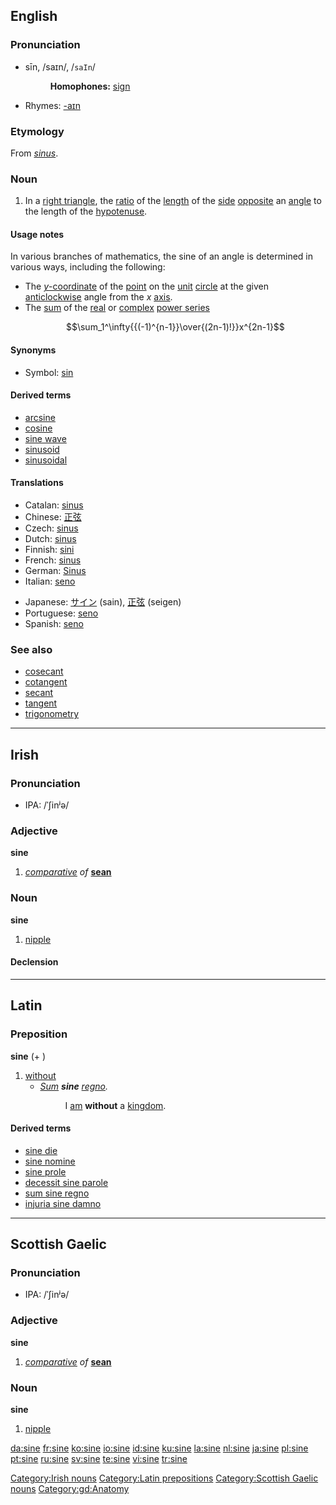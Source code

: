 {{see|Sine}}
==English==

===Pronunciation===
*sīn, /saɪn/, /<tt>saIn</tt>/
*:'''Homophones:''' [[sign]]
*Rhymes: [[Rhymes:English:-aɪn|-aɪn]]

===Etymology===
From {{L.}} ''[[sinus]]''.

===Noun===
{{en-noun}}
{{wikipedia|Trigonometric function|Sine}}

# {{context|trigonometry|mathematics}} In a [[right triangle]], the [[ratio]] of the [[length]] of the [[side]] [[opposite]] an [[angle]] to the length of the [[hypotenuse]].

====Usage notes====
In various branches of mathematics, the sine of an angle is determined in various ways, including the following:
* The [[y-coordinate|''y''-coordinate]] of the [[point]] on the [[unit]] [[circle]] at the given [[anticlockwise]] angle from the ''x'' [[axis]].
* The [[sum]] of the [[real]] or [[complex]] [[power series]]
*:<math>\sum_1^\infty{{(-1)^{n-1}}\over{(2n-1)!}}x^{2n-1}</math>

====Synonyms====
* Symbol: [[sin]]

====Derived terms====
*[[arcsine]]
*[[cosine]]
*[[sine wave]]
*[[sinusoid]]
*[[sinusoidal]]

====Translations====
{{trans-top|trigonometric function}}
*Catalan: [[sinus#Catalan|sinus]] {{m}}
*Chinese: [[正弦]]
*Czech: [[sinus#Czech|sinus]] {{m}}
*Dutch: [[sinus#Dutch|sinus]] {{m}}
*Finnish: [[sini]]
*French: [[sinus#French|sinus]] {{m}}
*German: [[Sinus#German|Sinus]] {{m}}
*Italian: [[seno#Italian|seno]] {{m}}
{{trans-mid}}
*Japanese: [[サイン]] (sain), [[正弦]] (seigen)
*Portuguese: [[seno#Portuguese|seno]] {{m}}
*Spanish: [[seno#Spanish|seno]] {{m}}
{{trans-bottom}}

===See also===
*[[cosecant]]
*[[cotangent]]
*[[secant]]
*[[tangent]]
*[[trigonometry]]

----

==Irish==

===Pronunciation===
*IPA: /ˈʃinʲə/

===Adjective===
'''sine'''

# ''[[comparative]] of'' '''[[sean#Irish|sean]]'''

===Noun===
'''sine''' {{f}}

# [[nipple]]

====Declension====
{{ga noun f4|si|ne|ní}}

[[Category:Irish nouns]]

----

==Latin==

===Preposition===
'''sine''' (+ {{abl}})

# [[without]]
#* ''[[sum#Latin|Sum]] '''sine''' [[regnum|regno]].''
#*: I [[am]] '''without''' a [[kingdom]].

====Derived terms====
*[[sine die]]
* [[sine nomine]]
*[[sine prole]]
*[[decessit sine parole]]
*[[sum sine regno]]
*[[injuria sine damno]]

[[Category:Latin prepositions]]

----

==Scottish Gaelic==

===Pronunciation===
*IPA: /ˈʃinʲə/

===Adjective===
'''sine'''

# ''[[comparative]] of'' '''[[sean#Irish|sean]]'''

===Noun===
'''sine''' {{f}}

# [[nipple]]

[[Category:Scottish Gaelic nouns]]
[[Category:gd:Anatomy]]

[[da:sine]]
[[fr:sine]]
[[ko:sine]]
[[io:sine]]
[[id:sine]]
[[ku:sine]]
[[la:sine]]
[[nl:sine]]
[[ja:sine]]
[[pl:sine]]
[[pt:sine]]
[[ru:sine]]
[[sv:sine]]
[[te:sine]]
[[vi:sine]]
[[tr:sine]]